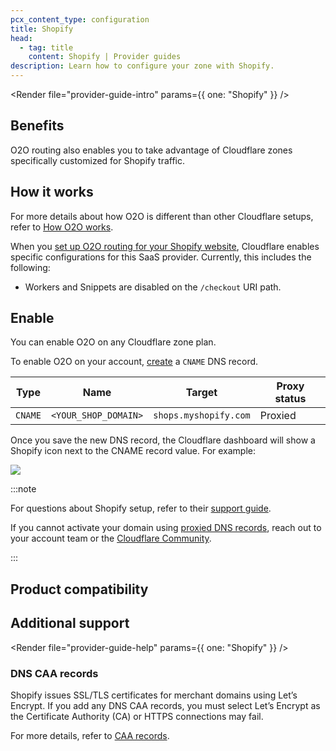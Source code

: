 ```yaml
---
pcx_content_type: configuration
title: Shopify
head:
  - tag: title
    content: Shopify | Provider guides
description: Learn how to configure your zone with Shopify.
---
```



<Render file="provider-guide-intro" params={{ one: "Shopify" }} />

## Benefits

O2O routing also enables you to take advantage of Cloudflare zones specifically customized for Shopify traffic.

## How it works

For more details about how O2O is different than other Cloudflare setups, refer to [How O2O works](/cloudflare-for-platforms/cloudflare-for-saas/saas-customers/how-it-works/).

When you [set up O2O routing for your Shopify website](#enable), Cloudflare enables specific configurations for this SaaS provider. Currently, this includes the following:

- Workers and Snippets are disabled on the `/checkout` URI path.

## Enable

You can enable O2O on any Cloudflare zone plan.

To enable O2O on your account, [create](/dns/manage-dns-records/how-to/create-dns-records/#create-dns-records) a `CNAME` DNS record.

| Type    | Name                 | Target                | Proxy status |
| ------- | -------------------- | --------------------- | ------------ |
| `CNAME` | `<YOUR_SHOP_DOMAIN>` | `shops.myshopify.com` | Proxied      |

Once you save the new DNS record, the Cloudflare dashboard will show a Shopify icon next to the CNAME record value. For example:

![](~/assets/images/cloudflare-for-platforms/provider-guides/shopify-dns-entry.png)

:::note

For questions about Shopify setup, refer to their [support guide](https://help.shopify.com/en/manual/domains/add-a-domain/connecting-domains/connect-domain-manual).

If you cannot activate your domain using [proxied DNS records](/dns/proxy-status/), reach out to your account team or the [Cloudflare Community](https://community.cloudflare.com).

:::

## Product compatibility

<Render file="provider-guide-compatibility" />

## Additional support

<Render file="provider-guide-help" params={{ one: "Shopify" }} />

### DNS CAA records

Shopify issues SSL/TLS certificates for merchant domains using Let’s Encrypt. If you add any DNS CAA records, you must select Let’s Encrypt as the Certificate Authority (CA) or HTTPS connections may fail.

For more details, refer to [CAA records](/ssl/edge-certificates/caa-records/#caa-records-added-by-cloudflare).
